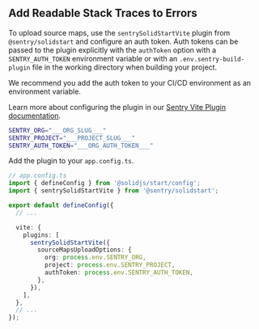 ## Add Readable Stack Traces to Errors

To upload source maps, use the `sentrySolidStartVite` plugin from `@sentry/solidstart` and configure an auth token.
Auth tokens can be passed to the plugin explicitly with the `authToken` option with a
`SENTRY_AUTH_TOKEN` environment variable or with an `.env.sentry-build-plugin` file in the working directory when
building your project.

We recommend you add the auth token to your CI/CD environment as an environment variable.

Learn more about configuring the plugin in our
[Sentry Vite Plugin documentation](https://www.npmjs.com/package/@sentry/vite-plugin).

<OrgAuthTokenNote />

```bash {filename:.env.sentry-build-plugin}
SENTRY_ORG="___ORG_SLUG___"
SENTRY_PROJECT="___PROJECT_SLUG___"
SENTRY_AUTH_TOKEN="___ORG_AUTH_TOKEN___"
```

Add the plugin to your `app.config.ts`.


```TypeScript {filename:app.config.ts}
// app.config.ts
import { defineConfig } from '@solidjs/start/config';
import { sentrySolidStartVite } from '@sentry/solidstart';

export default defineConfig({
  // ...

  vite: {
    plugins: [
      sentrySolidStartVite({
        sourceMapsUploadOptions: {
          org: process.env.SENTRY_ORG,
          project: process.env.SENTRY_PROJECT,
          authToken: process.env.SENTRY_AUTH_TOKEN,
        },
      }),
    ],
  },
  // ...
});
```
